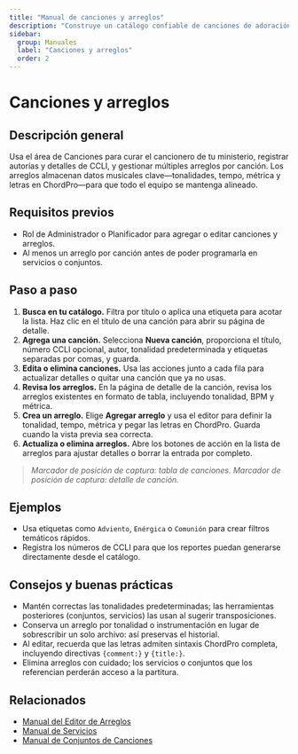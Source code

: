 ```yaml
---
title: "Manual de canciones y arreglos"
description: "Construye un catálogo confiable de canciones de adoración y mantén los arreglos sincronizados."
sidebar:
  group: Manuales
  label: "Canciones y arreglos"
  order: 2
---
```


# Canciones y arreglos

## Descripción general
Usa el área de Canciones para curar el cancionero de tu ministerio, registrar autorías y detalles de CCLI, y gestionar múltiples arreglos por canción. Los arreglos almacenan datos musicales clave—tonalidades, tempo, métrica y letras en ChordPro—para que todo el equipo se mantenga alineado.

## Requisitos previos
- Rol de Administrador o Planificador para agregar o editar canciones y arreglos.
- Al menos un arreglo por canción antes de poder programarla en servicios o conjuntos.

## Paso a paso
1. **Busca en tu catálogo.** Filtra por título o aplica una etiqueta para acotar la lista. Haz clic en el título de una canción para abrir su página de detalle.
2. **Agrega una canción.** Selecciona **Nueva canción**, proporciona el título, número CCLI opcional, autor, tonalidad predeterminada y etiquetas separadas por comas, y guarda.
3. **Edita o elimina canciones.** Usa las acciones junto a cada fila para actualizar detalles o quitar una canción que ya no usas.
4. **Revisa los arreglos.** En la página de detalle de la canción, revisa los arreglos existentes en formato de tabla, incluyendo tonalidad, BPM y métrica.
5. **Crea un arreglo.** Elige **Agregar arreglo** y usa el editor para definir la tonalidad, tempo, métrica y pegar las letras en ChordPro. Guarda cuando la vista previa sea correcta.
6. **Actualiza o elimina arreglos.** Abre los botones de acción en la lista de arreglos para ajustar detalles o borrar la entrada por completo.

> _Marcador de posición de captura: tabla de canciones._
> _Marcador de posición de captura: detalle de canción._

## Ejemplos
- Usa etiquetas como `Adviento`, `Enérgica` o `Comunión` para crear filtros temáticos rápidos.
- Registra los números de CCLI para que los reportes puedan generarse directamente desde el catálogo.

## Consejos y buenas prácticas
- Mantén correctas las tonalidades predeterminadas; las herramientas posteriores (conjuntos, servicios) las usan al sugerir transposiciones.
- Conserva un arreglo por tonalidad o instrumentación en lugar de sobrescribir un solo archivo: así preservas el historial.
- Al editar, recuerda que las letras admiten sintaxis ChordPro completa, incluyendo directivas `{comment:}` y `{title:}`.
- Elimina arreglos con cuidado; los servicios o conjuntos que los referencian perderán acceso a la partitura.

## Relacionados
- [Manual del Editor de Arreglos](./editor-de-arreglos)
- [Manual de Servicios](./servicios)
- [Manual de Conjuntos de Canciones](./conjuntos-de-canciones)
